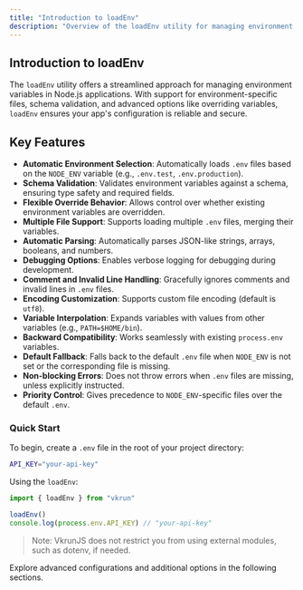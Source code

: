 ```yaml
---
title: "Introduction to loadEnv"
description: "Overview of the loadEnv utility for managing environment variables in Node.js."
---
```


## Introduction to loadEnv

The `loadEnv` utility offers a streamlined approach for managing environment variables in Node.js applications. With support for environment-specific files, schema validation, and advanced options like overriding variables, `loadEnv` ensures your app's configuration is reliable and secure.

## Key Features

- **Automatic Environment Selection**: Automatically loads `.env` files based on the `NODE_ENV` variable (e.g., `.env.test`, `.env.production`).
- **Schema Validation**: Validates environment variables against a schema, ensuring type safety and required fields.
- **Flexible Override Behavior**: Allows control over whether existing environment variables are overridden.
- **Multiple File Support**: Supports loading multiple `.env` files, merging their variables.
- **Automatic Parsing**: Automatically parses JSON-like strings, arrays, booleans, and numbers.
- **Debugging Options**: Enables verbose logging for debugging during development.
- **Comment and Invalid Line Handling**: Gracefully ignores comments and invalid lines in `.env` files.
- **Encoding Customization**: Supports custom file encoding (default is `utf8`).
- **Variable Interpolation**: Expands variables with values from other variables (e.g., `PATH=$HOME/bin`).
- **Backward Compatibility**: Works seamlessly with existing `process.env` variables.
- **Default Fallback**: Falls back to the default `.env` file when `NODE_ENV` is not set or the corresponding file is missing.
- **Non-blocking Errors**: Does not throw errors when `.env` files are missing, unless explicitly instructed.
- **Priority Control**: Gives precedence to `NODE_ENV`-specific files over the default `.env`.

### Quick Start

To begin, create a `.env` file in the root of your project directory:

```bash
API_KEY="your-api-key"
```

Using the `loadEnv`:

```ts
import { loadEnv } from "vkrun"

loadEnv()
console.log(process.env.API_KEY) // "your-api-key"
```

> Note: VkrunJS does not restrict you from using external modules, such as dotenv, if needed.

Explore advanced configurations and additional options in the following sections.
